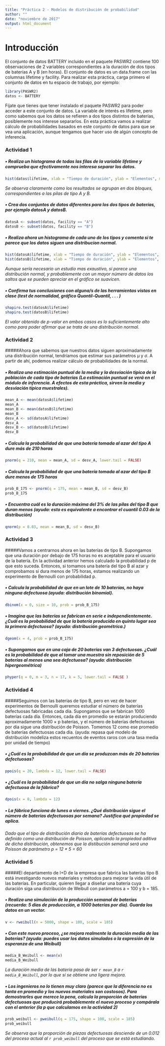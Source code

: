 ```yaml
---
title: "Práctica 2 - Modelos de distribución de probabilidad"
author: ""
date: "noviembre de 2017"
output: html_document
---
```

# Introducción

El conjunto de datos BATTERY incluido en el paquete PASWR2 contiene 100 observaciones de 2 variables
correspondientes a la duración de dos tipos de baterías A y B (en horas). El conjunto de datos es un
data.frame con las columnas lifetime y facility. Para realizar esta práctica, carga primero el conjunto de
datos en tu espacio de trabajo, por ejemplo:

```r
library(PASWR2)
datos <- BATTERY
```

Fíjate que tienes que tener instalado el paquete PASWR2 para poder acceder a este conjunto de datos.
La variable de interés es lifetime, pero como sabemos que los datos se refieren a dos tipos distintos de
baterías, posiblemente nos interese separarlos. En esta práctica vamos a realizar cálculo de probabilidades
basados en este conjunto de datos para que se vea una aplicación, aunque tengamos que hacer uso de algún
concepto de inferencia.

### Actividad 1

##### • Realiza un histograma de todas las filas de la variable lifetime y comprueba que efectivamente nos interesa separar los datos.


```r
hist(datos$lifetime, xlab = "Tiempo de duración", ylab = "Elementos", main = "Histograma del tiempo de duración")
```

*Se observa claramente como los resultados se agrupan en dos bloques, correspondientes a las pilas de tipo A y B.*


##### • Crea dos conjuntos de datos diferentes para los dos tipos de baterías, por ejemplo datosA y datosB.

```r
datosA <- subset(datos, facility == "A")
datosB <- subset(datos, facility == "B")
```


##### • Realiza ahora un histograma de cada uno de los tipos y comenta si te parece que los datos siguen una distribucion normal.

```r
hist(datosA$lifetime, xlab = "Tiempo de duración", ylab = "Elementos", main = "Histograma del tiempo de duración de las pilas A")
hist(datosB$lifetime, xlab = "Tiempo de duración", ylab = "Elementos", main = "Histograma del tiempo de duración de las pilas B")
```

*Aunque sería necesario un estudio mas exaustivo, si parece una distribución normal, y probablemente con un mayor número de datos los saltos que se pueden apreciar en el gráfico se suavicen.*


##### • Confirma tus conclusiones con alguna/s de las herramientas vistas en clase (test de normalidad, gráfico Quantil-Quantil, . . . )

```r
shapiro.test(datosA$lifetime)
shapiro.test(datosB$lifetime)
```

*El valor obtenido de p-valor en ambos casos es lo suficientemente alto como para poder afirmar que se trata de una distribución normal.*


### Actividad 2

#####Ahora que sabemos que nuestros datos siguen aproximadamente una distribución normal, tendríamos que estimar sus parámetros μ y $\sigma$. A partir de ahí, podemos realizar cálculo de probabilidades de la normal.

##### • Realiza una estimación puntual de la media y la desviación típica de la población de cada tipo de baterías (La estimación puntual se verá en el módulo de inferencia. A efectos de esta práctica, sirven la media y desviación típica muestrales).

```r
mean_A <- mean(datosA$lifetime)
mean_A
mean_B <- mean(datosB$lifetime)
mean_B
desv_A <- sd(datosA$lifetime)
desv_A
desv_B <- sd(datosB$lifetime)
desv_B
```

##### • Calcula la probabilidad de que una batería tomada al azar del tipo A dure más de 210 horas

```r
pnorm(q = 210, mean = mean_A, sd = desv_A, lower.tail = FALSE)
```

##### • Calcula la probabilidad de que una batería tomada al azar del tipo B dure menos de 175 horas

```r
prob_B_175 <- pnorm(q = 175, mean = mean_B, sd = desv_B)
prob_B_175
```

##### • Encuentra cuál es la duración máxima del 3% de las pilas del tipo B que duran menos (ayuda: esto es equivalente a encontrar el cuantil 0.03 de la distribución)

```r
qnorm(p = 0.03, mean = mean_B, sd = desv_B)
```


### Actividad 3

#####Vamos a centrarnos ahora en las baterías de tipo B. Supongamos que una duración por debajo de 175 horas no es aceptable para el usuario de la batería. En la actividad anterior hemos calculado la probabilidad p de que esto suceda. Entonces, si tomamos una batería del tipo B al azar y comprobamos si dura menos de 175 horas, estamos realizando un experimento de Bernoulli con probabilidad p.

##### • Calcula la probabilidad de que en un lote de 10 baterías, no haya ninguna defectuosa (ayuda: distribución binomial).

```r
dbinom(x = 0, size = 10, prob = prob_B_175)
```

##### • Imagina que las baterías se fabrican en serie e independientemente. ¿Cuál es la probabilidad de que la batería producida en quinto lugar sea la primera defectuosa? (ayuda: distribución geométrica.)

```r
dgeom(x = 4, prob = prob_B_175)
```

##### • Supongamos que en una caja de 20 baterías van 3 defectuosas. ¿Cuál es la probabilidad de que al tomar una muestra sin reposición de 5 baterías al menos una sea defectuosa? (ayuda: distribución hipergeométrica)

```r
phyper(q = 0, m = 3, n = 17, k = 5, lower.tail = FALSE )
```

### Actividad 4

#####Seguimos con las baterías de tipo B, pero en vez de hacer experimentos de Bernoulli queremos estudiar el número de baterías defectuosas fabricadas cada día. Supongamos que se fabrican 1000 baterías cada día. Entonces, cada día en promedio se estarán produciendo aproximadamente 1000 × p baterías, y el número de baterías defectuosas por día sigue una distribución de Poisson. Tomemos 12 como ese promedio de baterías defectuosas cada día. (ayuda: repasa qué modelo de distribución modeliza estos recuentos de eventos raros con una tasa media por unidad de tiempo)

##### • ¿Cuál es la probabilidad de que un día se produzcan más de 20 baterías defectuosas?

```r
ppois(q = 20, lambda = 12, lower.tail = FALSE)
```

##### • ¿Cuál es la probabilidad de que un día no salga ninguna batería defectuosa de la fábrica?

```r
dpois(x = 0, lambda = 12)
```

##### • La fábrica funciona de lunes a viernes. ¿Qué distribución sigue el número de baterías defectuosas por semana? Justifica qué propiedad se aplica.

*Dado que el tipo de distribución diaria de baterías defectuosas se ha definido como una distribución de Poisson, aplicando la propiedad aditiva de dicha distribución, obtenemos que la distibución semanal será una Poisson de parámetro p = 12 \* 5 = 60*

### Actividad 5

#####El departamento de I+D de la empresa que fabrica las baterías tipo B está investigando nuevos materiales y métodos para mejorar la vida útil de las baterías. En particular, quieren llegar a diseñar una batería cuya duración siga una distribución de Weibull con parámetros a = 100 y b = 185.

##### • Realiza una simulación de la producción semanal de baterías (recuerda: 5 días de produccción, a 1000 baterías por día). Guarda los datos en un vector.

```r
v <- rweibull(n = 5000, shape = 100, scale = 185)
```

##### • Con este nuevo proceso, ¿se mejora realmente la duración media de las baterías? (ayuda: puedes usar los datos simulados o la expresión de la esperanza de una Weibull)

```r
media_B_Weibull <- mean(v)
media_B_Weibull
```

*La duración media de las batería pasa de ser `r mean_B` a `r media_B_Weibull`, por lo que sí se obtiene una ligera mejora.*


##### • Los ingenieros no lo tienen muy claro (parece que la diferencia no es tanta en promedio y los nuevos materiales son costosos). Para demostrarles que merece la pena, calcula la proporción de baterías defectuosas que producirá probablemente el nuevo proceso y compárala con el anterior (la p que calculamos en la actividad 2)

```r
prob_weibull <- pweibull(q = 175, shape = 100, scale = 185)
prob_weibull
```

*Se observa que la proporción de piezas defectuosas desciende de un 0.012 del proceso actual al `r prob_weibull` del proceso que se está estudiando.*


